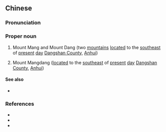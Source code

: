 {{also|芒砀}}
==Chinese==
{{zh-forms|s=芒砀}}

===Pronunciation===
{{zh-pron
|m=Mángdàng
|cat=pn
}}

===Proper noun===
{{zh-proper noun}}

# {{lb|zh|archaic}} Mount Mang and Mount Dang (two [[mountain]]s [[located]] to the [[southeast]] of [[present]] [[day]] [[w:Dangshan County|Dangshan County]], [[Anhui]])
# Mount Mangdang ([[located]] to the [[southeast]] of [[present]] [[day]] [[w:Dangshan County|Dangshan County]], [[Anhui]])

====See also====
* {{zh-l|赤幟}}

===References===
* {{pedialite|碭山縣|lang=zh}}
* {{pedialite|Emperor Gaozu of Han#Insurrection against the Qin Dynasty}}
* {{cite-web
|url=http://www.mangshan.net/
|title=Mangdang Mountain Cultural Relic Tourist Area
|work=www.mangshan.net
|language=Mandarin/English/Korean/Japanese
|accessdate=2011-01-18}}